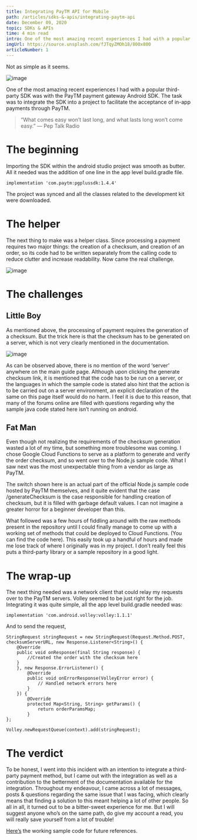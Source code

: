 ```yaml
---
title: Integrating PayTM API for Mobile
path: /articles/sdks-&-apis/integrating-paytm-api
date: December 09, 2020
topic: SDKs & APIs
time: 4 min read
intro: One of the most amazing recent experiences I had with a popular third-party SDK was with the PayTM payment gateway Android SDK. The task was to integrate the SDK into a project to facilitate the acceptance of in-app payments through PayTM.
imgUrl: https://source.unsplash.com/fJTqyZMOh18/800x800
articleNumber: 1
---
```


Not as simple as it seems.

![image](https://source.unsplash.com/fJTqyZMOh18/1600x900)

One of the most amazing recent experiences I had with a popular third-party SDK was with the PayTM payment gateway Android SDK. The task was to integrate the SDK into a project to facilitate the acceptance of in-app payments through PayTM.

> “What comes easy won’t last long, and what lasts long won’t come easy.” ― Pep Talk Radio

# The beginning

Importing the SDK within the android studio project was smooth as butter. All it needed was the addition of one line in the app level build.gradle file.

```
implementation 'com.paytm:pgplussdk:1.4.4'
```

The project was synced and all the classes related to the development kit were downloaded.

# The helper
The next thing to make was a helper class. Since processing a payment requires two major things: the creation of a checksum, and creation of an order, so its code had to be written separately from the calling code to reduce clutter and increase readability. Now came the real challenge.

![image](https://source.unsplash.com/MD6E2Sv__iA/1600x900)

# The challenges

## Little Boy

As mentioned above, the processing of payment requires the generation of a checksum. But the trick here is that the checksum has to be generated on a server, which is not very clearly mentioned in the documentation.

![image](https://miro.medium.com/max/1400/1*qomEMATr34CVTRtU-yHV0A.png)

As can be observed above, there is no mention of the word ‘server’ anywhere on the main guide page. Although upon clicking the generate checksum link, it is mentioned that the code has to be run on a server, or the languages in which the sample code is stated also hint that the action is to be carried out on a server environment, an explicit declaration of the same on this page itself would do no harm. I feel it is due to this reason, that many of the forums online are filled with questions regarding why the sample java code stated here isn’t running on android.

## Fat Man

Even though not realizing the requirements of the checksum generation wasted a lot of my time, but something more troublesome was coming. I chose Google Cloud Functions to serve as a platform to generate and verify the order checksum, and so went over to the Node.js sample code. What I saw next was the most unexpectable thing from a vendor as large as PayTM.

The switch shown here is an actual part of the official Node.js sample code hosted by PayTM themselves, and it quite evident that the case /generateChecksum is the case responsible for handling creation of checksum, but it is filled with garbage default values. I can not imagine a greater horror for a beginner developer than this.

What followed was a few hours of fiddling around with the raw methods present in the repository until I could finally manage to come up with a working set of methods that could be deployed to Cloud Functions. (You can find the code here). This easily took up a handful of hours and made me lose track of where I originally was in my project. I don’t really feel this puts a third-party library or a sample repository in a good light.

# The wrap-up

The next thing needed was a network client that could relay my requests over to the PayTM servers. Volley seemed to be just right for the job. Integrating it was quite simple, all the app level build.gradle needed was:

```
implementation 'com.android.volley:volley:1.1.1'
```

And to send the request,

```
StringRequest stringRequest = new StringRequest(Request.Method.POST, checksumServerURL, new Response.Listener<String>() {
    @Override
    public void onResponse(final String response) {
        //Created the order with the checksum here
    }
    }, new Response.ErrorListener() {
        @Override
        public void onErrorResponse(VolleyError error) {
            // Handled network errors here
        }
    }) {
        @Override
        protected Map<String, String> getParams() {
            return orderParamsMap;
        }
};

Volley.newRequestQueue(context).add(stringRequest);
```

# The verdict

To be honest, I went into this incident with an intention to integrate a third-party payment method, but I came out with the integration as well as a contribution to the betterment of the documentation available for the integration. Throughout my endeavour, I came across a lot of messages, posts & questions regarding the same issue that I was facing, which clearly means that finding a solution to this meant helping a lot of other people. So all in all, it turned out to be a bitter-sweet experience for me. But I will suggest anyone who’s on the same path, do give my account a read, you will really save yourself from a lot of trouble!

[Here’s](https://github.com/krharsh17/paytm-checksum-generator-nodejs) the working sample code for future references.